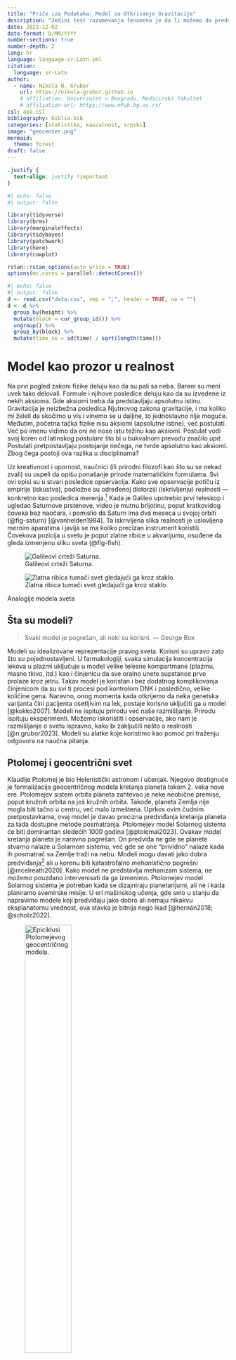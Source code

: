 ```yaml
---
title: "Priče iza Podataka: Model za Otkrivanje Gravitacije"
description: "Jedini test razumevanja fenomena je da li možemo da predvidimo ishod naše intervencije. Ptolomejevim geocentričnim modelom Solarnog sistema nikad ne bismo mogli da sletimo na mesec, ali Keplerovim modelom --- da. Možemo li osnovnoškolskim znanjem da smislimo eksperiment i modelom otkrijemo lokalno gravitaciono ubrzanje u Beogradu?"
date: 2023-12-02
date-format: D/MM/YYYY
number-sections: true
number-depth: 2
lang: hr
language: language-sr-Latn.yml
citation:
  language: sr-Latn
author:
  - name: Nikola N. Grubor
    url: https://nikola-grubor.github.io
    # affiliation: Univerzutet u Beogradu, Medicinski fakultet
    # affiliation-url: https://www.mfub.bg.ac.rs/
csl: apa.csl
bibliography: biblio.bib
categories: [statistika, kauzalnost, srpski]
image: "geocenter.png"
mermaid: 
  theme: forest
draft: false
---
```


```css
.justify {
  text-align: justify !important
}
```

```r
#| echo: false
#| output: false

library(tidyverse)
library(brms)
library(marginaleffects)
library(tidybayes)
library(patchwork)
library(here)
library(cowplot)

rstan::rstan_options(auto_write = TRUE)
options(mc.cores = parallel::detectCores())
```

```r
#| echo: false
#| output: false
d <- read.csv("data.csv", sep = ";", header = TRUE, na = "")
d <- d %>%
  group_by(height) %>% 
  mutate(block = cur_group_id()) %>% 
  ungroup() %>% 
  group_by(block) %>% 
  mutate(time_se = sd(time) / sqrt(length(time)))

```

# Model kao prozor u realnost {.justify}

Na prvi pogled zakoni fizike deluju kao da su pali sa neba. Barem su meni uvek tako delovali. Formule i njihove posledice deluju kao da su izvedene iz nekih aksioma. Gde aksiomi treba da predstavljaju apsolutnu istinu. Gravitacija je neizbežna posledica Njutnovog zakona gravitacije, i ma koliko mi želeli da skočimo u vis i vinemo se u daljine, to jednostavno nije moguće. Međutim, početna tačka fizike nisu aksiomi (apsolutne istine), već postulati. Već po imenu vidimo da oni ne nose istu težinu kao aksiomi. Postulat vodi svoj koren od latinskog *postulare* što bi u bukvalnom prevodu značilo *upit*. Postulati pretpostavljaju postojanje nečega, ne tvrde apsolutno kao aksiomi. Zbog čega postoji ova razlika u disciplinama?

Uz kreativnost i upornost, naučnici (ili prirodni filozofi kao što su se nekad zvali) su uspeli da opišu ponašanje prirode matematičkim formulama. Svi ovi opisi su u stvari posledice opservacija. Kako sve opservacije potiču iz empirije (iskustva), podložne su određenoj distorziji (iskrivljenju) realnosti --- konkretno kao posledica merenja.[^1] Kada je Galileo upotrebio prvi teleskop i ugledao Saturnove prstenove, video je mutnu brljotinu, poput kratkovidog čoveka bez naočara, i pomislio da Saturn ima dva meseca u svojoj orbiti (@fig-saturn) [@vanhelden1984]. Ta iskrivljena slika realnosti je uslovljena mernim aparatima i javlja se ma koliko precizan instrument koristili. Čovekova pozicija u svetu je poput zlatne ribice u akvarijumu, osuđene da gleda izmenjenu sliku sveta (@fig-fish).

[^1]: Možda deluje da kao da tvrdim da su opservacije nekako inferiorni oblik saznanja. Naprotiv, eksperimenti i opservacije su preko potrebni ljudskom saznanju. Čovekov mozak ume veoma lako da se prevari --- da umisli veze tamo gde one ne postoje. Eksperimenti nam omogućavaju da proverimo naše teorije. I često, ako se rezultati ne poklapaju, možemo da unapredimo naše ideje.

::: {#fig-models}
![Galileovi crteži Saturna.](saturn.jpeg){#fig-saturn}

![Zlatna ribica tumači svet gledajući ga kroz staklo.](fish.jpg){#fig-fish}

Analogije modela sveta
:::

## Šta su modeli?

> Svaki model je pogrešan, ali neki su korisni. --- George Box

Modeli su idealizovane reprezentacije pravog sveta. Korisni su upravo zato što su pojednostavljeni. U farmakologiji, svaka simulacija koncentracija lekova u plazmi uključuje u model velike telesne kompartmane (plazmu, masno tkivo, itd.) kao i činjenicu da sve oralno unete supstance prvo prolaze kroz jetru. Takav model je koristan i bez dodatnog komplikovanja činjenicom da su svi ti procesi pod kontrolom DNK i posledično, velike količine gena. Naravno, onog momenta kada otkrijemo da neka genetska varijanta čini pacijenta osetljivim na lek, postaje korisno uključiti ga u model [@kokko2007]. Modeli ne ispituju prirodu već naše razmišljanje. Prirodu ispituju eksperimenti. Možemo iskoristiti i opservacije, ako nam je razmišljanje o svetu ispravno, kako bi zaključili nešto o realnosti [@n.grubor2023]. Modeli su alatke koje koristimo kao pomoć pri traženju odgovora na naučna pitanja.

## Ptolomej i geocentrični svet

Klaudije Ptolomej je bio Helenistički astronom i učenjak. Njegovo dostignuće je formalizacija geocentričnog modela kretanja planeta tokom 2. veka nove ere. Ptolomejev sistem orbita planeta zahtevao je neke neobične premise, poput kružnih orbita na još kružnih orbita. Takođe, planeta Zemlja nije mogla biti tačno u centru, već malo izmeštena. Uprkos ovim čudnim pretpostavkama, ovaj model je davao precizna predviđanja kretanja planeta za tada dostupne metode posmatranja. Ptolomejev model Solarnog sistema će biti dominantan sledećih 1000 godina [@ptolemai2023]. Ovakav model kretanja planeta je naravno pogrešan. On predviđa ne gde se planete stvarno nalaze u Solarnom sistemu, već gde se one "prividno" nalaze kada ih posmatrač sa Zemlje traži na nebu. Modeli mogu davati jako dobra predviđanja[^2] ali u korenu biti katastrofalno *mehanistično* pogrešni [@mcelreath2020]. Kako model ne predstavlja mehanizam sistema, ne možemo pouzdano intervenisati da ga izmenimo. Ptolomejev model Solarnog sistema je potreban kada se dizajniraju planetarijumi, ali ne i kada planiramo svemirske misije. U eri mašinskog učenja, gde smo u stanju da napravimo modele koji predviđaju jako dobro ali nemaju nikakvu eksplanatornu vrednost, ova stavka je bitnija nego ikad [@hernán2018; @scholz2022].

[^2]: U industriji je često predikcija cilj sam po sebi (npr. koji tip osobe će kliknuti na reklamu koja mu je servirana). Međutim, istraživači bi trebalo da teže nekom razumevanju sveta. Kada imamo kauzalni model, onda možemo da planiramo intervencije, tj. šta će se desiti ako utičemo na sistem. Oba cilja su korisna, sve zavisi od konteksta.

![Epiciklusi Ptolomejevog geocentričnog modela.](geocenter.png){width="50%"}

# Primer: Gravitaciono ubrzanje u Beogradu {.justify}

### Lokalno gravitaciono ubrzanje

Stvari koje imaju masu utiču na okolinu preko gravitacionog polja. Što je veća masa to je jača sila privlačenja koja deluje između dva tela. Kako naša planeta nije savršena sfera, privlačna sila neće svuda na Zemlji biti ista. Odradićemo mali eksperiment da pokušamo da je odredimo.[^3]^,^[^4]

[^3]: Sumnjam da ćemo imati dovoljno podataka da precizno odredimo lokalnu gravitacionu kanstantu, ali barem možemo da otkrijemo koliko precizni možemo da budemo.

[^4]: Inspiracija za ovaj eksperiment dolazi iz veoma kvalitetnog članka o principijelnom modeliranju od @betancourt2019.

### Ideja eksperimenta

Sve što je potrebno je:

-   neka stvar koju ćemo puštati da padne više puta
-   štoperica
-   metar

Našao sam najobičniju tenisku lopticu, mada može bilo šta izdržljivo da posluži. Zatim sam izmerio četiri različite visine u stanu i puštao loptu da pada sa različitih visina dok mi nije dosadilo, mereći vreme do udara o pod štopericom. Više podataka je uvek bolje --- napravio sam 51 opservaciju.

### Proces koji generiše podatke

Interesantno je da se u ovom procesu padanja tela na pod krije informacija o tome koliko jako deluje gravitacija na našoj planeti. Bilo koji proces koji stvara podatke nazivamo "procesom koji generiše podatke" (engl. *data generating process*). Informacija o gravitacionom ubrzanju je skrivena u nekom odnosu vremena i visine. Jedini način da smisleno povežemo ove dve vrednosti je ako prvo imamo razumnu teoriju. To nas vraća u osnovnu školu.

## Odakle dolazi formula gravitacije

U osnovnoj školi smo naučili da telo u da se visina tela u slobodnom padu može izraziti sa (detaljnije izvedeno u [Dodatak 1](#sec-dodatak1)):

$$
h = \frac{1}{2}gt^2
$$ Kako bismo otkrili kakvo je gravitaciono ubrzanje možemo odraditi eksperiment. Bacanje obične loptice sa poznate visine $h$ i merenje vremena pada $t$ nas ostavlja sa jednom nepoznatom: $g$. Ako pravimo model procesa opšte forme $y = f(x)$, odnos možemo izraziti formulom:

$$
t_i = \sqrt\frac{2h_k}{g}, \; \text{za i-to bacanje loptice, i k-tu visinu.}
$$

Sada možemo prikupiti podatke.

## Otkrivanje gravitacionog ubrzanja

U nadi da će se u mojim podacima pronaći informacija o gravitacionom ubrzanju, napravio sam 51 opservaciju vremena potrebnog za slobodan pad sa 4 različite visine. Rezultujući podaci su dati u @tbl-data. Nelinearan odnos je grafički prikazan na [@fig-datagraph]

```r
#| label: tbl-data
#| tbl-cap: "Prikazano je prvih 5 redova podataka iz eksperimenta."
#| echo: false

d %>% ungroup() %>%  select(-c(block, time_se)) %>% 
  rename("vreme_s" = "time", "visina_m" = "height") %>%
  head(5) %>% 
  knitr::kable()
```

```r
#| label: fig-datagraph
#| fig-cap: "Grafički prikaz podataka iz eksperimenta slobodnog pada loptice."
#| echo: false
#| warning: false


d %>% ggplot(aes(x = height, y = time, 
                 ymin = time - time_se, 
                 ymax = time + time_se)) +
  geom_point(shape = 20, alpha = 2/3) +
  geom_smooth(se = T, color = "lightblue", fill = "grey80", method = NULL) +
  labs(
    x = "visina (m)",
    y = "vreme (s)"
  ) +
  theme_cowplot()
```

Merenja nisu najkvalitetnija. Plato koji se javlja za najviše visine je verovatno artefakt neke vrste (greške u merenju usled uticaja refleksa, otpora vazduha, tehnike ispuštanja loptice, itd.). Nastavićemo primer sa ovim podacima, možda se iznenadimo rezultatom.

## Bajesov model gravitacionog ubrzanja

Neću ovde ulaziti u razlike između fekventističkih i Bajesovskih modela. Sve što nam je potrebno da bi nastavili dalje je da definišemo apriornu raspodelu gravitacionog ubrzanja $g$ za Beograd. Bajesov pristup ocenjivanja parametara zahteva od nas da jasno kažemo kakve vrednosti su moguće za $g$.

<!-- $$ -->

<!-- t_i = \sqrt\frac{2h_k}{g} -->

<!-- $$ $$ -->

<!-- g \sim Normal(10, 3) -->

<!-- $$ $$ -->

<!-- \sigma \sim Exponential(1) -->

<!-- $$  -->

<!-- $$ -->

<!-- \gamma \sim Exponential(1) -->

<!-- $$ -->

## Apriorna raspodela gravitacionog ubrzanja

Biranje apriorne raspodele je naučno-istraživačko pitanje i zavisi od ekspertize, tj. poznavanja domena koji se ispituje.[^5] U ovom slučaju, naše pretpostavke o brzini kojom stvari padaju dolaze iz iskustva --- gledali smo mnogo stvari kako padaju. Deluje mi da stvari neće ubrzavati više od 20 m/s (72 km/h) svake sekunde, a znam da verovatno gravitaciono ubrzanje nije blizu 0. Sasvim sigurno je da negativni brojevi nisu mogući. Zbog toga biram normalnu distribuciju centriranu na 10. Apriorna raspodela mogućih vrednosti za $g$ je prikazana na [@fig-prior].

[^5]: Apriorna raspodela i njena uloga u medicinskom zaključivanju su detaljnije opisani u @n.grubor2023a.

```r
#| label: fig-prior
#| fig-cap: "Apriorna raspodela očekivanih vrednosti gravitacionog ubrzanja."
#| echo: false

ggplot() +
  xlim(0, 20) +
  geom_function(fun = dnorm, args = list(mean = 10, sd = 3)) +
  theme_cowplot() +
  labs(title = "Apriorna raspodela g",
       x = expression(g~(m/s^2)),
       y = "gustina")
```

```r
#| echo: false
#| output: false

get_prior(
  formula = bf( time ~ sqrt(2 * height / g), g ~ (1 | height), nl = TRUE),
  data = d
)

# basic g-model
m1 <- brm(
  formula = bf(time ~ sqrt(2 * height / g), g ~ 1, nl = TRUE),
  family = gaussian(),
  data = d,
  prior = c(prior(normal(10, 3), nlpar = "g", lb = 0),
            prior(exponential(1), class = "sigma")),
  warmup = 1000,
  iter = 2000,
  file = here("posts/sr/gravitacija/fits", "m1")
)

m1.1 <- brm(
  formula = bf(time ~ sqrt(2 * height / g), g ~ (1 | height), nl = TRUE),
  family = gaussian(),
  data = d,
  prior = c(prior(normal(10, 3), nlpar = "g", lb = 0),
            prior(exponential(1), class = "sigma")),
  warmup = 1000,
  iter = 2000,
  file = here("posts/sr/gravitacija/fits", "m1.1")
)

m1.2 <- brm(
  formula = bf(time | mi(time_se) ~ sqrt(2 * height / g), g ~ (1 | height), nl = TRUE),
  family = gaussian(),
  data = d,
  prior = c(prior(normal(10, 3), nlpar = "g", lb = 0),
            prior(exponential(1), class = "sigma")),
  warmup = 1000,
  iter = 2000,
  file = here("posts/sr/gravitacija/fits", "m1.2")
)

# model with initial shakiness v0
m2 <- brm(
  formula = bf(time ~ v0 + sqrt((2 * height * g) + v0^2) / g, 
               g ~ 1,
               v0 ~ 1,
               nl = TRUE),
  family = gaussian(),
  data = d,
  prior = c(prior(normal(10, 2), nlpar = "g", lb = 0),
            prior(normal(0, 0.5), nlpar = "v0", lb = 0),
            prior(exponential(1), class = "sigma")),
  warmup = 1000,
  iter = 4000,
  save_pars = save_pars(latent = TRUE),
  control = list(adapt_delta = 0.99),
  file = here("posts/sr/gravitacija/fits", "m2")
)

# hierarchical variation
m2.1 <- brm(
  formula = bf(time ~ v0 + sqrt((2 * height * g) + v0^2) / g, 
               g ~ (1 | height),
               v0 ~ 1,
               nl = TRUE),
  family = gaussian(),
  data = d,
  prior = c(prior(normal(10, 2), nlpar = "g", lb = 0),
            prior(normal(0, 0.5), nlpar = "v0", lb = 0),
            prior(exponential(1), class = "sigma")),
  warmup = 1000,
  iter = 4000,
  save_pars = save_pars(latent = TRUE),
  control = list(adapt_delta = 0.99),
  file = here("posts/sr/gravitacija/fits", "m2.1")
)
```

## Rezultati

Iskreno, nisam očekivao da ćemo sa samo 51 opservacijom (i to poprilično traljavim) moći ovako precizno da odredimo gravitaciono ubrzanje. Procena parametra $g$ je data u [@tbl-fixedef] pod nazivom `g_Intercept`. Možemo uporediti naš rezultat ($\hat g = 9.808 \; m/s^2$) sa procenom Formule za Internacionalnu Procenu Gravitacije [@theoreti2023] koja nam daje vrednost lokalnog gravitacionog ubrzanja u Beogradu od $g = 9.806 \; m/s^2$. Iznenađujuće, rezultat uopšte nije mnogo drugačiji od ovog!

```r
#| echo: false
#| label: tbl-fixedef
#| tbl-cap: "Rezultat modela. `Estimate` je najbolja procena parametra. `Q2.5` i `Q97.5` su kvantili."


fixef(m1.1) %>% knitr::kable()
```

Posteriorna distribucija je prikazana grafički na [@fig-update]. Parametar je dosta nesiguran (širina aposteriorne distribucije) ali je većina verovatnoće koncentrisana oko najverovatnije vrednosti. Kada je model video podatke dodelio je parametru $g$ vrednosti koje su konzistentne sa podacima iz našeg eksperimenta.

```r
#| label: fig-update
#| fig-cap: "Odnos apriorne i aposteriorne distribucije."
#| echo: false

m1.1 %>%
  spread_draws(b_g_Intercept) %>%
  ggplot(aes(x = b_g_Intercept)) +
  xlim(0, 20) +
  stat_function(fun = dnorm, args = list(mean = 10, sd = 3), 
                geom = "polygon", alpha = 1/3, color = "grey60", fill = "grey90",
                linetype = 2) +
  stat_halfeye(alpha = 2/3, fill = "lightblue") +
  annotate("text", x = 5, y = 0.125, label = "Apriorna", size = 5) +
  annotate("text", x = 13, y = 0.5, label = "Aposteriorna", size = 5,
           color = "lightblue") +
  labs(
    x = expression(g~(m/s^2)),
    y = "Verovatnoća"
  ) + ggtitle("Ažuriranje apriorne raspodele") +
  theme_cowplot()
```

```r
#| echo: false
#| include: false
predictions(m1.1, newdata = d)
```

```r
#| echo: false
#| include: false
#| label: fig-parameter
#| fig-subcap: "Lorem ipsum."
#| fig-width: 8

p1 <- m1 %>%
  spread_draws(b_g_Intercept) %>%
  ggplot(aes(x = b_g_Intercept)) +
  stat_halfeye(alpha = 2/3, fill = "lightblue") +
  labs(
    x = expression(g~(m/s^2)),
    y = "Verovatnoća"
  ) + ggtitle("Nelinearni model") +
  theme_cowplot()

p2 <- m1.1 %>%
  spread_draws(b_g_Intercept) %>%
  ggplot(aes(x = b_g_Intercept)) +
  stat_halfeye(alpha = 2/3, fill = "lightblue") +
  labs(
    x = expression(g~(m/s^2)),
    y = "Verovatnoća"
  ) + ggtitle("Nelinearni hijarhiski model") +
  theme_cowplot()

(p1 + p2) +
  plot_annotation(title = "Procenjeno gravitaciono ubrzanje",
                  caption = "Na osnovu 51 opservacije iz moje sobe.") +
  theme_cowplot()

# get_variables(m2)

# m2 %>%
#   gather_draws(`b_.*`, regex = TRUE) %>% 
#   ggplot(aes(x = .value)) +
#   stat_halfeye() +
#   facet_wrap(~.variable, scales = "free")
# 
# m1.1 %>% 
#   spread_draws(b_g_Intercept) %>% 
#   ggplot(aes(x = b_g_Intercept)) +
#   stat_halfeye()

# model checks

# loo.m1 <- loo(m1)
# loo.m1.1 <- loo(m1.1)
# loo.m1.2 <- loo(m1.2)
# loo.m2 <- loo(m2)
# loo.m2.1 <- loo(m2.1)
# 
# loo_compare(loo.m1, loo.m1.1, loo.m1.2, loo.m2, loo.m2.1)
```

# Zaključak {.justify}

Ovo je u suštini bio pregled naučnog pristupa. Saznali smo šta su modeli i koji su njihovi ciljevi. Definisali smo istraživačko pitanje i šta je proces koji generiše podatke. Zatim smo iskoristili znanje o gravitaciji iz osnovne škole kako bi znali kakav eksperiment treba da konstruišemo. Naš eksperiment je napravio mogućnost da se ispolji proces koji generiše podatke. Zatim smo taj proces ispitali kako bi procenili kakvo je lokalno gravitaciono ubrzanje.

::: callout-note
# Rezime

-   Naučni modeli su prozor u funkcionisanje sveta
-   Predviđanje i razumevanje su dva različita cilja
-   Prirodni fenomeni su procesi koji generišu podatke
-   Potrebna nam je teorija pre nego što započnemo ispitivanje
-   Procesi koji generišu podatke kriju informacije o svetu
:::

# Dodaci {.justify}

### Dodatak 1: Izvođenje formula gravitacionog ubrzanja {#sec-dodatak1}

Pređeni put $s$ je jednak proizvodu srednje brzine $\bar v$ i vremenu $t$ tokom kog se telo kretalo tom brzinom.

$$
s = \bar v t
$$

Srednja brzina $\bar v$, tokom ravnomernog kretanja je jednaka $\frac{\Delta v}{\Delta t}$. Tako da:

$$
s = \frac{v_0 + v}{2}t
$$

Ako predstavimo gravitacionu ubrzanje $g$ kao promenu brzine $v$ u jedinici vremena $t$, onda je:

$$
g = \frac{\Delta v}{\Delta t} 
$$ Ako je telo krenulo da pada iz mirovanja onda mozemo da zanemarimo $v_0$ u obe jednačine. Takođe, ako nas interesuje $g$ u jediničnom vremenu (tj. trenutku) mozemo da zanemarimo i početno vreme $t_0$. Tako je onda:

$$
s = \frac{\not v_0 + v}{2}t \rightarrow s = \frac{v}{2}t
$$ $$
g = \frac{\Delta v}{\Delta t} = \frac{v - \not v_0}{t - \not t_0} \rightarrow 
g = \frac{v}{t} \rightarrow v = gt
$$ Kako bi dobili jednačinu slobodnog pada sa visine $h$:

$$
h = \frac{gt}{2}t = \frac{gt^2}{2}
$$ Pošto nas zanima nepoznato gravitaciono ubrazanje $g$, možemo ga izraziti preko vremena kao:

$$
t = \sqrt\frac{2h}{g}
$$

Ovaj izraz je odgovarajuć jer će naša zavisna varijabla $y$ biti jednaka svakoj realizaciji eksperimenta $t_i$, gde je svaki pad $i$ lopte imao svoje izmereno vreme $t$ pada. Nezavisne varijable visina $h$ i gravitaciono ubrzanje $g$ su eksplanatorne.
